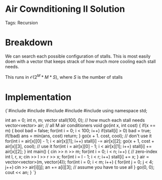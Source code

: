 


<Sidebar moduleId={moduleId} /> 

# Air Cownditioning II Solution

Tags: Recursion

# Breakdown

We can search each possible configuration of stalls. This is most easily doen with a vector that keeps strack of how much 
more cooling each stall needs. 

This runs in $\mathcal{O}(2^M*M*S)$, where $S$ is the number of stalls

# Implementation

<div style={{ transform: 'translateX(150px)' }}>
  <SyntaxHighlighter language="cpp" style={okaidia}>
{`#include <cmath>
#include <cstdio>
#include <vector>
#include <iostream>
#include <algorithm>
using namespace std;

int an = 0; 
int n, m; 
vector<int> stall(100, 0); // how much each stall needs
vector<vector<int>> air; // all M air conditioners
void go(int x, int cost) {
    if(x == m) {
        bool bad = false; 
        for(int i = 0; i < 100; i++) if(stall[i] > 0) bad = true; 
        if(!bad) ans = min(ans, cost)
        return; 
    }
    go(x + 1. cost, cool); // don't use it
    for(int i = air[x][0] - 1; i < air[x][1]; i++) stall[i] -= air[x][2]; 
    go(x + 1, cost + air[x][3], cool); // use it 
    for(int i = air[x][0] - 1; i < air[x][1]; i++) stall[i] += air[x][2]; 
}
int main() {
    cin >> n >> m; 
    for(int i = 0; i < n; i++) { // zero-index
        int l, r, x; cin >> l >> r >> x; 
        for(int i = l - 1; i < r; i++) stall[i] += x; 
    }
    air = vector<vector<int>>(m, vector<int>(4));
    for(int i = 0; i < m; i++) {
        for(int j = 0; j < 4; j++) cin >> air[i][j]; 
        an += a[i][3]; // assume you have to use all 
    }
    go(0, 0); 
    cout << an; 
}
`}
  </SyntaxHighlighter>
</div>
